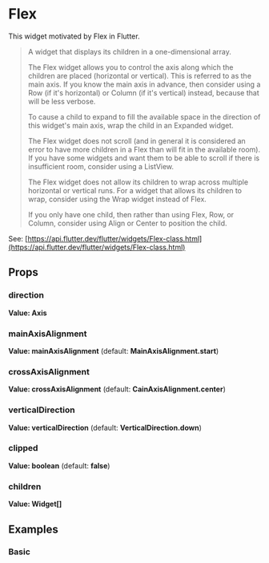 
<Meta of={Stories} />

# Flex

This widget motivated by Flex in Flutter.

>A widget that displays its children in a one-dimensional array.
>
>The Flex widget allows you to control the axis along which the children are placed (horizontal or vertical). This is referred to as the main axis. If you know the main axis in advance, then consider using a Row (if it's horizontal) or Column (if it's vertical) instead, because that will be less verbose.
>
>To cause a child to expand to fill the available space in the direction of this widget's main axis, wrap the child in an Expanded widget.
>
>The Flex widget does not scroll (and in general it is considered an error to have more children in a Flex than will fit in the available room). If you have some widgets and want them to be able to scroll if there is insufficient room, consider using a ListView.
>
>The Flex widget does not allow its children to wrap across multiple horizontal or vertical runs. For a widget that allows its children to wrap, consider using the Wrap widget instead of Flex.
>
>If you only have one child, then rather than using Flex, Row, or Column, consider using Align or Center to position the child.

See: [https://api.flutter.dev/flutter/widgets/Flex-class.html](https://api.flutter.dev/flutter/widgets/Flex-class.html)

## Props
### direction
**Value: Axis**

### mainAxisAlignment

**Value: mainAxisAlignment** (default: **MainAxisAlignment.start**)

### crossAxisAlignment

**Value: crossAxisAlignment** (default: **CainAxisAlignment.center**)

### verticalDirection

**Value: verticalDirection** (default: **VerticalDirection.down**)

### clipped

**Value: boolean** (default: **false**)

### children

**Value: Widget[]**

## Examples

### Basic

<Story of={Stories.Basic} />
